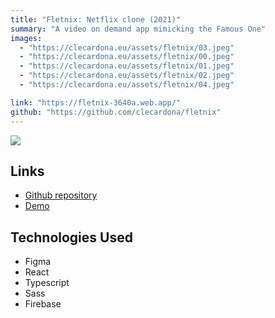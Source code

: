 ---
title: "Fletnix: Netflix clone (2021)"
summary: "A video on demand app mimicking the Famous One"
images:
  - "https://clecardona.eu/assets/fletnix/03.jpeg"
  - "https://clecardona.eu/assets/fletnix/00.jpeg"
  - "https://clecardona.eu/assets/fletnix/01.jpeg"
  - "https://clecardona.eu/assets/fletnix/02.jpeg"
  - "https://clecardona.eu/assets/fletnix/04.jpeg"

link: "https://fletnix-3640a.web.app/"
github: "https://github.com/clecardona/fletnix"
---

<div
  style={{
    width: 150,
    display: "flex",
    width: "100%",
    justifyContent: "center",
  }}
>
  <img
    src='https://clecardona.eu/assets/fletnix/fletnix.png'
    style={{ width: 150 }}
  />
</div>

## Links

- [Github repository ](https://github.com/clecardona/fletnix)
- [Demo](https://fletnix-3640a.web.app/)

## Technologies Used

- Figma
- React
- Typescript
- Sass
- Firebase
